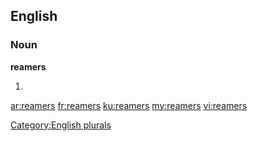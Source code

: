 ==English==

===Noun===
'''reamers'''

# {{plural of|[[reamer]]}}

[[Category:English plurals]]

[[ar:reamers]]
[[fr:reamers]]
[[ku:reamers]]
[[my:reamers]]
[[vi:reamers]]
